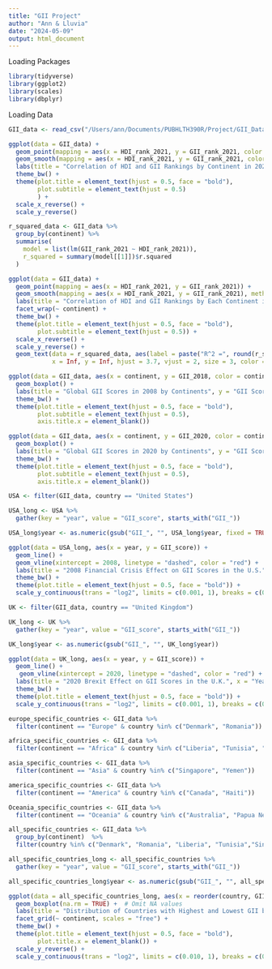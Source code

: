 ```yaml
---
title: "GII Project"
author: "Ann & Lluvia"
date: "2024-05-09"
output: html_document
---
```


Loading Packages 
```r
library(tidyverse)
library(ggplot2)
library(scales)
library(dbplyr)
```

Loading Data 
```r
GII_data <- read_csv("/Users/ann/Documents/PUBHLTH390R/Project/GII_Data.csv")
```

```r
ggplot(data = GII_data) + 
  geom_point(mapping = aes(x = HDI_rank_2021, y = GII_rank_2021, color = continent)) + 
  geom_smooth(mapping = aes(x = HDI_rank_2021, y = GII_rank_2021, color = continent), method = "lm", se = FALSE) + 
  labs(title = "Correlation of HDI and GII Rankings by Continent in 2021", x = "HDI Rank", y = "GII Rank") + 
  theme_bw() + 
  theme(plot.title = element_text(hjust = 0.5, face = "bold"), 
        plot.subtitle = element_text(hjust = 0.5)
        ) +
  scale_x_reverse() + 
  scale_y_reverse() 
```

```r
r_squared_data <- GII_data %>%
  group_by(continent) %>%
  summarise(
    model = list(lm(GII_rank_2021 ~ HDI_rank_2021)),
    r_squared = summary(model[[1]])$r.squared
  )

ggplot(data = GII_data) + 
  geom_point(mapping = aes(x = HDI_rank_2021, y = GII_rank_2021)) + 
  geom_smooth(mapping = aes(x = HDI_rank_2021, y = GII_rank_2021), method = "lm", se = TRUE) + 
  labs(title = "Correlation of HDI and GII Rankings by Each Continent in 2021", x = "HDI Rank", y = "GII Rank") + 
  facet_wrap(~ continent) + 
  theme_bw() + 
  theme(plot.title = element_text(hjust = 0.5, face = "bold"),
        plot.subtitle = element_text(hjust = 0.5)) +
  scale_x_reverse() +  
  scale_y_reverse() +  
  geom_text(data = r_squared_data, aes(label = paste("R^2 =", round(r_squared, 2))),
            x = Inf, y = Inf, hjust = 3.7, vjust = 2, size = 3, color = "red")
```

```r
ggplot(data = GII_data, aes(x = continent, y = GII_2018, color = continent)) + 
  geom_boxplot() + 
  labs(title = "Global GII Scores in 2008 by Continents", y = "GII Score") + 
  theme_bw() + 
  theme(plot.title = element_text(hjust = 0.5, face = "bold"), 
        plot.subtitle = element_text(hjust = 0.5),
        axis.title.x = element_blank()) 
```

```r
ggplot(data = GII_data, aes(x = continent, y = GII_2020, color = continent)) + 
  geom_boxplot() + 
  labs(title = "Global GII Scores in 2020 by Continents", y = "GII Score") + 
  theme_bw() + 
  theme(plot.title = element_text(hjust = 0.5, face = "bold"), 
        plot.subtitle = element_text(hjust = 0.5),
        axis.title.x = element_blank()) 
```

```r
USA <- filter(GII_data, country == "United States")

USA_long <- USA %>%
  gather(key = "year", value = "GII_score", starts_with("GII_"))

USA_long$year <- as.numeric(gsub("GII_", "", USA_long$year, fixed = TRUE))

ggplot(data = USA_long, aes(x = year, y = GII_score)) + 
  geom_line() +
  geom_vline(xintercept = 2008, linetype = "dashed", color = "red") +
  labs(title = "2008 Financial Crisis Effect on GII Scores in the U.S.", x = "Year", y = "GII Score") + 
  theme_bw() + 
  theme(plot.title = element_text(hjust = 0.5, face = "bold")) +
  scale_y_continuous(trans = "log2", limits = c(0.001, 1), breaks = c(0.001, 0.01, 0.1, 1))
```

```r
UK <- filter(GII_data, country == "United Kingdom")

UK_long <- UK %>%
  gather(key = "year", value = "GII_score", starts_with("GII_"))

UK_long$year <- as.numeric(gsub("GII_", "", UK_long$year))

ggplot(data = UK_long, aes(x = year, y = GII_score)) + 
  geom_line() +
   geom_vline(xintercept = 2020, linetype = "dashed", color = "red") +
  labs(title = "2020 Brexit Effect on GII Scores in the U.K.", x = "Year", y = "GII Score") + 
  theme_bw() + 
  theme(plot.title = element_text(hjust = 0.5, face = "bold")) +
  scale_y_continuous(trans = "log2", limits = c(0.001, 1), breaks = c(0.001, 0.01, 0.1, 1))
```

```r
europe_specific_countries <- GII_data %>%
  filter(continent == "Europe" & country %in% c("Denmark", "Romania"))
```

```r
africa_specific_countries <- GII_data %>%
  filter(continent == "Africa" & country %in% c("Liberia", "Tunisia", "Nigeria"))
```

```r
asia_specific_countries <- GII_data %>%
  filter(continent == "Asia" & country %in% c("Singapore", "Yemen"))
```

```r
america_specific_countries <- GII_data %>%
  filter(continent == "America" & country %in% c("Canada", "Haiti"))
```

```r
Oceania_specific_countries <- GII_data %>%
  filter(continent == "Oceania" & country %in% c("Australia", "Papua New Guinea"))
```

```r
all_specific_countries <- GII_data %>%
  group_by(continent)  %>%
  filter(country %in% c("Denmark", "Romania", "Liberia", "Tunisia","Singapore", "Yemen", "Canada", "Haiti", "Australia", "Papua New Guinea"))
```

```r
all_specific_countries_long <- all_specific_countries %>%
  gather(key = "year", value = "GII_score", starts_with("GII_"))

all_specific_countries_long$year <- as.numeric(gsub("GII_", "", all_specific_countries_long$year))

ggplot(data = all_specific_countries_long, aes(x = reorder(country, GII_score), y = GII_score, color = continent)) + 
  geom_boxplot(na.rm = TRUE) +  # Omit NA values
  labs(title = "Distribution of Countries with Highest and Lowest GII by Continent (1990-2021)", x = NULL, y = "GII Score (1990-2021)") + 
  facet_grid(~ continent, scales = "free") +
  theme_bw() + 
  theme(plot.title = element_text(hjust = 0.5, face = "bold"), 
        plot.title.x = element_blank()) +
  scale_y_reverse() + 
  scale_y_continuous(trans = "log2", limits = c(0.010, 1), breaks = c(0.010, 0.100, 1))
```








